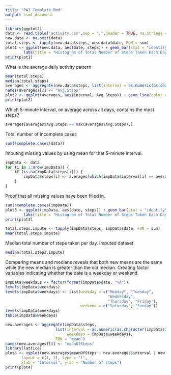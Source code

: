 ```yaml
---
title: "PA1_Template.Rmd"
output: html_document
---
```

```r
library(ggplot2)
data <- read.table('activity.csv',sep = ",",header = TRUE, na.strings ="NA",colClasses = c('integer','Date','factor'))
new.data <- na.omit(data)
total.steps <- tapply(new.data$steps, new.data$date, FUN = sum)
plot1 <- ggplot(new.data, aes(date, steps)) + geom_bar(stat = "identity",binwidth = .5) +
        labs(title = "Histogram of Total Number of Steps Taken Each Day",x = "Date", y = "Total Number of Steps")
print(plot1)
```

What is the average daily activity pattern
```r
mean(total.steps)
median(total.steps)
averages <- aggregate(new.data$steps, list(interval = as.numeric(as.character(new.data$interval))), FUN = "mean")
names(averages)[2] <- "Avg.Steps"
plot2 <- ggplot(averages, aes(interval, Avg.Steps)) + geom_line(color = "green", size = 0.7) + labs(title = "Time Series Plot of the 5-minute Intervals", x = "5-minute intervals", y = "Average Number of Steps Taken")
print(plot2)
```
Which 5-minute interval, on average across all days, contains the most steps?
```r
averages[averages$Avg.Steps == max(averages$Avg.Steps),]
```
Total number of incomplete cases
```r
sum(!complete.cases(data))
```
Imputing missing values by using mean for that 5-minute interval.
```r
impData <- data 
for (i in 1:nrow(impData)) {
    if (is.na(impData$steps[i])) {
        impData$steps[i] <- averages[which(impData$interval[i] == averages$interval), ]$Avg.Steps
    }
}
```
Proof that all missing values have been filled in.
```r
sum(!complete.cases(impData))
plot3 <- ggplot(impData, aes(date, steps)) + geom_bar(stat = "identity",binwidth = .5) +
        labs(title = "Histogram of Total Number of Steps Taken Each Day (Imputed Data)",x = "Date", y = "Total Number of Steps")
print(plot3)
```
```r
total.steps.impute <- tapply(impData$steps, impData$date, FUN = sum)
mean(total.steps.impute)
```
Median total number of steps taken per day. Imputed dataset.

```r
median(total.steps.impute)
```
Comparing means and medians reveals that both new means are the same while the new median is greater than the old median.
Creating factor variables indicating whether the date is a weekday or weekend.
```r
impData$weekdays <- factor(format(impData$date, "%A"))
levels(impData$weekdays)
levels(impData$weekdays) <- list(weekday = c("Monday", "Tuesday",
                                             "Wednesday", 
                                             "Thursday", "Friday"),
                                 weekend = c("Saturday", "Sunday"))
levels(impData$weekdays)
table(impData$weekdays)

new.averages <- aggregate(impData$steps, 
                      list(interval = as.numeric(as.character(impData$interval)), 
                           weekdays = impData$weekdays),
                      FUN = "mean")
names(new.averages)[3] <- "meanOfSteps"
library(lattice)
plot4 <- xyplot(new.averages$meanOfSteps ~ new.averages$interval | new.averages$weekdays, 
       layout = c(1, 2), type = "l", 
       xlab = "Interval", ylab = "Number of steps")
print(plot4)
```
